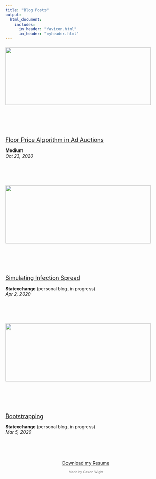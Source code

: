 ```yaml
---
title: "Blog Posts"
output: 
  html_document:
    includes:
      in_header: "favicon.html" 
      in_header: "myheader.html"
---
```


<!-- Global site tag (gtag.js) - Google Analytics -->
<script async src="https://www.googletagmanager.com/gtag/js?id=G-96P79DKY2K"></script>
<script>
  window.dataLayer = window.dataLayer || [];
  function gtag(){dataLayer.push(arguments);}
  gtag('js', new Date());

  gtag('config', 'G-96P79DKY2K');
</script>

:::: {.col-md-12}
::: {.col-md-5 style="height:200px"}
<div style="height:200px; position:relative">
<div style="margin: 0; position: relative;
  top: 50%; -ms-transform: translateY(-50%);
  transform: translateY(-50%);">
<a href="https://medium.com/xandr-tech/floor-price-for-first-price-auctions-e6e66c966451" target="_blank">![](Portfolio Images/Bid_Price.png){width=95%}</a>
</div>
</div>
:::
::: {.col-md-7 style="height:200px"}
<div style="height:200px; position:relative">
<div style="margin: 0; position: relative;
  top: 50%; -ms-transform: translateY(-50%);
  transform: translateY(-50%);">
<a href = "https://medium.com/xandr-tech/floor-price-for-first-price-auctions-e6e66c966451" target="_blank"><p style="font-size:large; margin-bottom:0">Floor Price Algorithm in Ad Auctions</p></a>
**Medium**  
*Oct 23, 2020*  
</div>
</div>
:::
::::

:::: {.col-md-12}
::: {.col-md-5 style="height:200px"}
<div style="height:200px; position:relative">
<div style="margin: 0; position: relative;
  top: 50%; -ms-transform: translateY(-50%);
  transform: translateY(-50%);">
<a href="https://statexchange.netlify.app/2020/04/02/infection-spread/" target="_blank">![](Portfolio Images/infection.gif){width=95%}</a>
</div>
</div>
:::
::: {.col-md-7 style="height:200px"}
<div style="height:200px; position:relative">
<div style="margin: 0; position: relative;
  top: 50%; -ms-transform: translateY(-50%);
  transform: translateY(-50%);">
<a href = "https://statexchange.netlify.app/2020/04/02/infection-spread/" target="_blank"><p style="font-size:large; margin-bottom:0">Simulating Infection Spread</p></a>
**Statexchange** (personal blog, in progress)  
*Apr 2, 2020*  
</div>
</div>
:::
::::

:::: {.col-md-12}
::: {.col-md-5 style="height:200px"}
<div style="height:200px; position:relative">
<div style="margin: 0; position: relative;
  top: 50%; -ms-transform: translateY(-50%);
  transform: translateY(-50%);">
<a href="https://statexchange.netlify.app/2020/03/05/bootstrapping/" target="_blank">![](Portfolio Images/Bootstrap.png){width=95%}</a>
</div>
</div>
:::
::: {.col-md-7 style="height:200px"}
<div style="height:200px; position:relative">
<div style="margin: 0; position: relative;
  top: 50%; -ms-transform: translateY(-50%);
  transform: translateY(-50%);">
<a href = "https://statexchange.netlify.app/2020/03/05/bootstrapping/" target="_blank"><p style="font-size:large; margin-bottom:0">Bootstrapping</p></a>
**Statexchange** (personal blog, in progress)  
*Mar 5, 2020* 
</div>
</div>
:::
::::

<link rel="stylesheet" href="https://cdnjs.cloudflare.com/ajax/libs/font-awesome/4.7.0/css/font-awesome.min.css">
  
<p style="text-align: center;">
    <a href="mailto:cason.wight@gmail.com?subject = Feedback&body = Message" target="_blank" class="fa fa-send fa-lg fa-fw"></a>
    <a href="https://www.linkedin.com/in/casonwight/" target="_blank" class="fa fa-linkedin fa-lg fa-fw"></a>
    <a href="https://github.com/casonwight" target="_blank" class="fa fa-github fa-lg fa-fw"></a>
</p>

<a href="Resume 2020.pdf" download target="_blank"><p style="text-align:center">Download my Resume</p></a>
<p style="text-align:center; font-size:75%; color:grey">Made by Cason Wight</p>